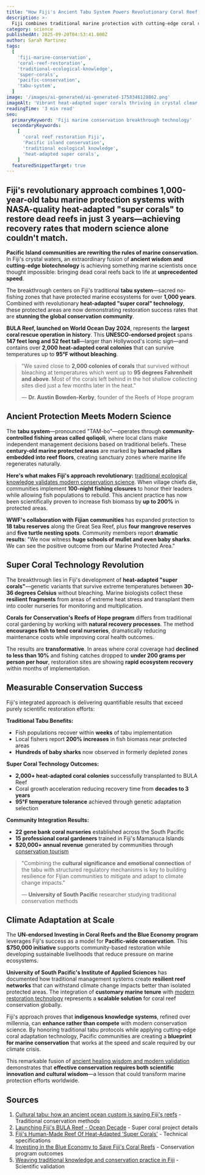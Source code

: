 ```yaml
---
title: "How Fiji's Ancient Tabu System Powers Revolutionary Coral Reef Technology That Restores Dead Reefs in 3 Years"
description: >-
  Fiji combines traditional marine protection with cutting-edge coral restoration technology, achieving unprecedented ecosystem recovery through heat-adapted super corals and community-based conservation
category: science
publishedAt: 2025-09-20T04:53:41.000Z
author: Sarah Martinez
tags:
  [
    'fiji-marine-conservation',
    'coral-reef-restoration',
    'traditional-ecological-knowledge',
    'super-corals',
    'pacific-conservation',
    'tabu-system',
  ]
image: '/images/ai-generated/ai-generated-1758346128862.png'
imageAlt: 'Vibrant heat-adapted super corals thriving in crystal clear Fijian waters with traditional tabu protection markers, showcasing the revolutionary fusion of 1,000-year-old marine conservation systems with cutting-edge coral restoration technology'
readingTime: '3 min read'
seo:
  primaryKeyword: 'Fiji marine conservation breakthrough technology'
  secondaryKeywords:
    [
      'coral reef restoration Fiji',
      'Pacific island conservation',
      'traditional ecological knowledge',
      'heat-adapted super corals',
    ]
  featuredSnippetTarget: true
---
```


## Fiji's revolutionary approach combines **1,000-year-old tabu marine protection systems** with **NASA-quality heat-adapted "super corals"** to restore dead reefs in just **3 years**—achieving recovery rates that modern science alone couldn't match.

**Pacific Island communities are rewriting the rules of marine conservation.** In Fiji's crystal waters, an extraordinary fusion of **ancient wisdom and cutting-edge biotechnology** is achieving something marine scientists once thought impossible: bringing dead coral reefs back to life at **unprecedented speed**.

The breakthrough centers on Fiji's traditional **tabu system**—sacred no-fishing zones that have protected marine ecosystems for over **1,000 years**. Combined with revolutionary **heat-adapted "super coral" technology**, these protected areas are now demonstrating restoration success rates that are **stunning the global conservation community**.

**BULA Reef, launched on World Ocean Day 2024**, represents the **largest coral rescue operation in history**. This **UNESCO-endorsed project** spans **147 feet long and 52 feet tall**—larger than Hollywood's iconic sign—and contains over **2,000 heat-adapted coral colonies** that can survive temperatures up to **95°F without bleaching**.

> "We saved close to **2,000 colonies of corals** that survived without bleaching at temperatures which went up to **95 degrees Fahrenheit and above**. Most of the corals left behind in the hot shallow collecting sites died just a few months later in the heat."
>
> — **Dr. Austin Bowden-Kerby**, founder of the Reefs of Hope program

## Ancient Protection Meets Modern Science

The **tabu system**—pronounced "TAM-bo"—operates through **community-controlled fishing areas called qoliqoli**, where local clans make independent management decisions based on traditional beliefs. These **century-old marine protected areas** are marked by **barnacled pillars embedded into reef floors**, creating sanctuary zones where marine life regenerates naturally.

**Here's what makes Fiji's approach revolutionary:** [traditional ecological knowledge validates modern conservation science](/content/culture/fiji-digital-sovereignty-pacific-island-sustainable-technology). When village chiefs die, communities implement **100-night fishing closures** to honor their leaders while allowing fish populations to rebuild. This ancient practice has now been scientifically proven to increase fish biomass by **up to 200%** in protected areas.

**WWF's collaboration with Fijian communities** has expanded protection to **18 tabu reserves** along the Great Sea Reef, plus **four mangrove reserves** and **five turtle nesting spots**. Community members report **dramatic results**: "We now witness **huge schools of mullet and even baby sharks**. We can see the positive outcome from our Marine Protected Area."

## Super Coral Technology Revolution

The breakthrough lies in Fiji's development of **heat-adapted "super corals"**—genetic variants that survive extreme temperatures between **30-36 degrees Celsius** without bleaching. Marine biologists collect these **resilient fragments** from areas of extreme heat stress and transplant them into cooler nurseries for monitoring and multiplication.

**Corals for Conservation's Reefs of Hope program** differs from traditional coral gardening by working with **natural recovery processes**. The method **encourages fish to tend coral nurseries**, dramatically reducing maintenance costs while improving coral health outcomes.

The results are **transformative**. In areas where coral coverage had **declined to less than 10%** and fishing catches dropped to **under 200 grams per person per hour**, restoration sites are showing **rapid ecosystem recovery** within months of implementation.

## Measurable Conservation Success

Fiji's integrated approach is delivering quantifiable results that exceed purely scientific restoration efforts:

**Traditional Tabu Benefits:**

- Fish populations recover within **weeks** of tabu implementation
- Local fishers report **200% increases** in fish biomass near protected areas
- **Hundreds of baby sharks** now observed in formerly depleted zones

**Super Coral Technology Outcomes:**

- **2,000+ heat-adapted coral colonies** successfully transplanted to BULA Reef
- Coral growth acceleration reducing recovery time from **decades to 3 years**
- **95°F temperature tolerance** achieved through genetic adaptation selection

**Community Integration Results:**

- **22 gene bank coral nurseries** established across the South Pacific
- **15 professional coral gardeners** trained in Fiji's Mamanuca Islands
- **$20,000+ annual revenue** generated by communities through [conservation tourism](/content/health/fiji-ancient-healers-modern-medicine-wellness-tourism)

> "Combining the **cultural significance and emotional connection** of the tabu with structured regulatory mechanisms is key to building resilience for Fijian communities to mitigate and adapt to climate change impacts."
>
> — **University of South Pacific** researcher studying traditional conservation methods

## Climate Adaptation at Scale

The **UN-endorsed Investing in Coral Reefs and the Blue Economy program** leverages Fiji's success as a model for **Pacific-wide conservation**. This **$750,000 initiative** supports community-based restoration while developing sustainable livelihoods that reduce pressure on marine ecosystems.

**University of South Pacific's Institute of Applied Sciences** has documented how traditional management systems create **resilient reef networks** that can withstand climate change impacts better than isolated protected areas. The integration of **customary marine tenure** with [modern restoration technology](/content/science/scientists-found-evidence-digital-universe) represents a **scalable solution** for coral reef conservation globally.

Fiji's approach proves that **indigenous knowledge systems**, refined over millennia, can **enhance rather than compete** with modern conservation science. By honoring traditional tabu protocols while applying cutting-edge coral adaptation technology, Pacific communities are creating a **blueprint for marine conservation** that works at the speed and scale required by our climate crisis.

This remarkable fusion of [ancient healing wisdom and modern validation](/content/health/fiji-ancient-healers-modern-medicine-wellness-tourism) demonstrates that **effective conservation requires both scientific innovation and cultural wisdom**—a lesson that could transform marine protection efforts worldwide.

## Sources

1. [Cultural tabu: how an ancient ocean custom is saving Fiji's reefs](https://pipap.sprep.org/news/cultural-tabu-how-ancient-ocean-custom-saving-fijis-reefs) - Traditional conservation methods
2. [Launching Fiji's BULA Reef - Ocean Decade](https://oceandecade.org/news/launching-fijis-bula-reef/) - Super coral project details
3. [Fiji's Human-Made Reef Of Heat-Adapted 'Super Corals'](https://www.islands.com/1932893/fiji-astonishing-human-made-bula-reef-heat-adapted-super-coral-wonder-you-can-snorkel/) - Technical specifications
4. [Investing in the Blue Economy to Save Fiji's Coral Reefs](https://www.jointsdgfund.org/article/investing-blue-economy-save-fijis-coral-reefs) - Conservation program outcomes
5. [Weaving traditional knowledge and conservation practice in Fiji](https://www.climateresilientbynature.com/news/integrating-traditional-knowledge-and-conservation-practice-in-fiji) - Scientific validation
